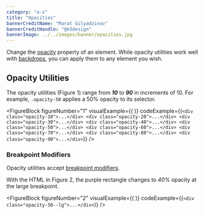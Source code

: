```yaml
---
category: "a-z"
title: "Opacities"
bannerCreditName: "Marat Gilyadzinov"
bannerCreditHandle: "@m3design" 
bannerImage: ../../images/banner/opacities.jpg
---
```



<TextBlock>

Change the <a href="https://developer.mozilla.org/en-US/docs/Web/CSS/opacity" target="_blank">opacity</a> property of an element. While opacity utilities work well with <a href="/docs/backdrops">backdrops</a>, you can apply them to any element you wish. 

</TextBlock>

<Divider id="opacityUtilities" />

<TextBlock>

## Opacity Utilities

The opacity utilities (Figure 1) range from ***10*** to ***90*** in increments of 10. For example, `.opacity-50` applies a 50% opacity to its selector. 

</TextBlock>

<FigureBlock
    figureNumber="1"
    visualExample={(
        <Opacities />
    )}
    codeExample={(`
        <div class="opacity-10">...</div>
        <div class="opacity-20">...</div>
        <div class="opacity-30">...</div>
        <div class="opacity-40">...</div>
        <div class="opacity-50">...</div>
        <div class="opacity-60">...</div>
        <div class="opacity-70">...</div>
        <div class="opacity-80">...</div>
        <div class="opacity-90">...</div>
    `)}
/>

<TextBlock>

### Breakpoint Modifiers

Opacity utilities accept <a href="/docs/breakpoints/#breakpointModifiers">breakpoint modifiers</a>.

With the HTML in Figure 2, the purple rectangle changes to <em>40%</em> opacity at the large breakpoint.

</TextBlock>

<FigureBlock
    figureNumber="2"
    visualExample={(
        <OpacitySwatch swatchClass="opacity-50--lg" />
    )}
    codeExample={(`
        <div class="opacity-50--lg">...</div>
    `)}
/>

